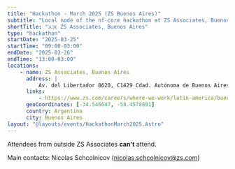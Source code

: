```yaml
---
title: "Hackathon - March 2025 (ZS Buenos Aires)"
subtitle: "Local node of the nf-core hackathon at ZS Associates, Buenos Aires"
shortTitle: "🇦🇷 ZS Associates, Buenos Aires"
type: "hackathon"
startDate: "2025-03-25"
startTime: "09:00-03:00"
endDate: "2025-03-26"
endTime: "13:00-03:00"
locations:
    - name: ZS Associates, Buenos Aires
      address: |
          Av. del Libertador 8620, C1429 Cdad. Autónoma de Buenos Aires, Argentina
      links:
          - https://www.zs.com/careers/where-we-work/latin-america/buenos-aires
      geoCoordinates: [-34.546647, -58.4578691]
      country: Argentina
      city: Buenos Aires
layout: "@layouts/events/HackathonMarch2025.Astro"
---
```


Attendees from outside ZS Associates **can't** attend.

Main contacts: Nicolas Schcolnicov ([nicolas.schcolnicov@zs.com](mailto:nicolas.schcolnicov@zs.com))
